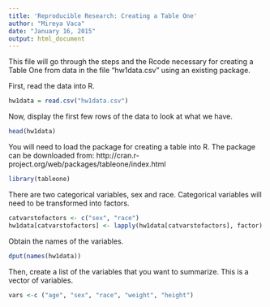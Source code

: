 ```yaml
---
title: 'Reproducible Research: Creating a Table One'
author: "Mireya Vaca"
date: "January 16, 2015"
output: html_document
---
```



This file will go through the steps and the Rcode necessary for creating a Table One from data in the file "hw1data.csv" using an existing package.


First, read the data into R. 

```r
hw1data = read.csv("hw1data.csv")
```


Now, display the first few rows of the data to look at what we have. 

```r
head(hw1data)
```


You will need to load the package for creating a table into R.  The package can be downloaded from: http://cran.r-project.org/web/packages/tableone/index.html  

```r
library(tableone)
```


There are two categorical variables, sex and race. Categorical variables will need to be transformed into factors. 

```r
catvarstofactors <- c("sex", "race")
hw1data[catvarstofactors] <- lapply(hw1data[catvarstofactors], factor)
```


Obtain the names of the variables. 

```r
dput(names(hw1data))
```


Then, create a list of the variables that you want to summarize. This is a vector of variables.

```r
vars <-c ("age", "sex", "race", "weight", "height")
```

